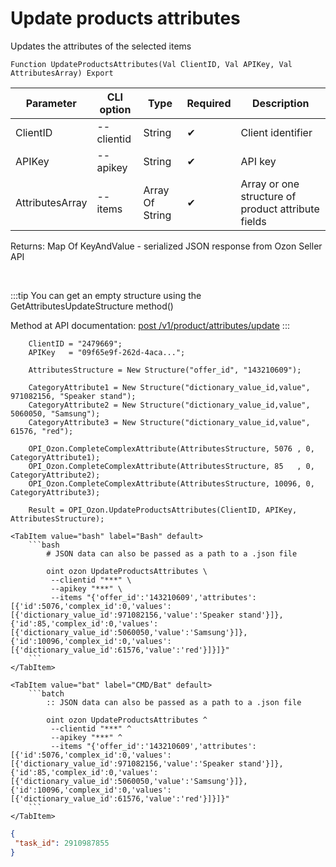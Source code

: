 ﻿---
sidebar_position: 8
description: Update products attributes and other functions to work with Ozon in the Open Integration Package, a free open-source integration library for 1C:Enterprise 8, OneScript and CLI
keywords: [1C, 1С, 1С:Enterprise, 1С:Enterprise 8.3, API, Integration, Services, Exchange, OneScript, CLI, Ozon]
---


# Update products attributes
 Updates the attributes of the selected items



`Function UpdateProductsAttributes(Val ClientID, Val APIKey, Val AttributesArray) Export`

  | Parameter | CLI option | Type | Required | Description |
  |-|-|-|-|-|
  | ClientID | --clientid | String | &#x2714; | Client identifier |
  | APIKey | --apikey | String | &#x2714; | API key |
  | AttributesArray | --items | Array Of String | &#x2714; | Array or one structure of product attribute fields |

  
  Returns:  Map Of KeyAndValue - serialized JSON response from Ozon Seller API

<br/>

:::tip
You can get an empty structure using the GetAttributesUpdateStructure method()

Method at API documentation: [post /v1/product/attributes/update](https://docs.ozon.ru/api/seller/#operation/ProductAPI_ProductUpdateAttributes)
:::
<br/>



```bsl title="1C:Enterprise/OneScript code example"
    ClientID = "2479669";
    APIKey   = "09f65e9f-262d-4aca...";

    AttributesStructure = New Structure("offer_id", "143210609");

    CategoryAttribute1 = New Structure("dictionary_value_id,value", 971082156, "Speaker stand");
    CategoryAttribute2 = New Structure("dictionary_value_id,value", 5060050, "Samsung");
    CategoryAttribute3 = New Structure("dictionary_value_id,value", 61576, "red");

    OPI_Ozon.CompleteComplexAttribute(AttributesStructure, 5076 , 0, CategoryAttribute1);
    OPI_Ozon.CompleteComplexAttribute(AttributesStructure, 85   , 0, CategoryAttribute2);
    OPI_Ozon.CompleteComplexAttribute(AttributesStructure, 10096, 0, CategoryAttribute3);

    Result = OPI_Ozon.UpdateProductsAttributes(ClientID, APIKey, AttributesStructure);
```
 

 <Tabs>
  
    <TabItem value="bash" label="Bash" default>
        ```bash
            # JSON data can also be passed as a path to a .json file
            
            oint ozon UpdateProductsAttributes \
             --clientid "***" \
             --apikey "***" \
             --items "{'offer_id':'143210609','attributes':[{'id':5076,'complex_id':0,'values':[{'dictionary_value_id':971082156,'value':'Speaker stand'}]},{'id':85,'complex_id':0,'values':[{'dictionary_value_id':5060050,'value':'Samsung'}]},{'id':10096,'complex_id':0,'values':[{'dictionary_value_id':61576,'value':'red'}]}]}"
        ```
    </TabItem>
  
    <TabItem value="bat" label="CMD/Bat" default>
        ```batch
            :: JSON data can also be passed as a path to a .json file
            
            oint ozon UpdateProductsAttributes ^
             --clientid "***" ^
             --apikey "***" ^
             --items "{'offer_id':'143210609','attributes':[{'id':5076,'complex_id':0,'values':[{'dictionary_value_id':971082156,'value':'Speaker stand'}]},{'id':85,'complex_id':0,'values':[{'dictionary_value_id':5060050,'value':'Samsung'}]},{'id':10096,'complex_id':0,'values':[{'dictionary_value_id':61576,'value':'red'}]}]}"
        ```
    </TabItem>
</Tabs>


```json title="Result"
{
 "task_id": 2910987855
}
```
